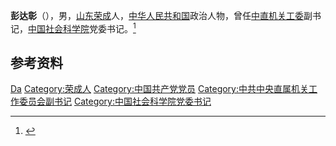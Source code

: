 '''彭达彰'''（{{bd|1908年||1987年|}}），男，[[山东|山东]][[荣成|荣成]]人，[[中华人民共和国|中华人民共和国]]政治人物，曾任[[中直机关工委|中直机关工委]]副书记，[[中国社会科学院|中国社会科学院]]党委书记。<ref>{{Cite book|title=中华人民共和国大辞典|author=|publisher=新华出版社|year=1992|isbn=|location=北京|pages=}}</ref>

== 参考资料 ==
{{reflist}}

{{中国人物小作品}}

{{Authority control}}
{{DEFAULTSORT:Peng彭}}
[[Category:彭姓|Da]]
[[Category:荣成人|Category:荣成人]]
[[Category:中国共产党党员|Category:中国共产党党员]]
[[Category:中共中央直属机关工作委员会副书记|Category:中共中央直属机关工作委员会副书记]]
[[Category:中国社会科学院党委书记|Category:中国社会科学院党委书记]]
